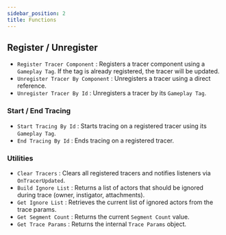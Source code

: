 ```yaml
---
sidebar_position: 2
title: Functions
---
```



## Register / Unregister
* `Register Tracer Component` : Registers a tracer component using a `Gameplay Tag`. If the tag is already registered, the tracer will be updated.
* `Unregister Tracer By Component` : Unregisters a tracer using a direct reference.
* `Unregister Tracer By Id` : Unregisters a tracer by its `Gameplay Tag`.

### Start / End Tracing
* `Start Tracing By Id` : Starts tracing on a registered tracer using its `Gameplay Tag`.
* `End Tracing By Id` : Ends tracing on a registered tracer.

### Utilities
* `Clear Tracers` : Clears all registered tracers and notifies listeners via `OnTracerUpdated`.
* `Build Ignore List` : Returns a list of actors that should be ignored during trace (owner, instigator, attachments).
* `Get Ignore List` : Retrieves the current list of ignored actors from the trace params.
* `Get Segment Count` : Returns the current `Segment Count` value.
* `Get Trace Params` : Returns the internal `Trace Params` object.


